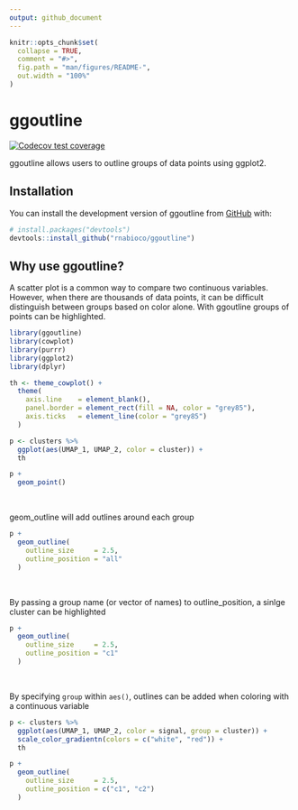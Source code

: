 ```yaml
---
output: github_document
---
```


<!-- README.md is generated from README.Rmd. Please edit that file -->

```r
knitr::opts_chunk$set(
  collapse = TRUE,
  comment = "#>",
  fig.path = "man/figures/README-",
  out.width = "100%"
)
```

# ggoutline

<!-- badges: start -->
[![Codecov test coverage](https://codecov.io/gh/rnabioco/ggoutline/branch/master/graph/badge.svg)](https://codecov.io/gh/rnabioco/ggoutline?branch=master)
<!-- badges: end -->

ggoutline allows users to outline groups of data points using ggplot2.

## Installation

You can install the development version of ggoutline from [GitHub](https://github.com/rnabioco/ggoutline) with:

``` r
# install.packages("devtools")
devtools::install_github("rnabioco/ggoutline")
```

## Why use ggoutline?

A scatter plot is a common way to compare two continuous variables. However, when there are thousands of data points, it can be difficult distinguish between groups based on color alone. With ggoutline groups of points can be highlighted.

```r
library(ggoutline)
library(cowplot)
library(purrr)
library(ggplot2)
library(dplyr)

th <- theme_cowplot() +
  theme(
    axis.line    = element_blank(),
    panel.border = element_rect(fill = NA, color = "grey85"),
    axis.ticks   = element_line(color = "grey85")
  )

p <- clusters %>%
  ggplot(aes(UMAP_1, UMAP_2, color = cluster)) +
  th

p +
  geom_point()
```

<br>

geom_outline will add outlines around each group

```r
p +
  geom_outline(
    outline_size     = 2.5,
    outline_position = "all"
  )
```

<br>

By passing a group name (or vector of names) to outline_position, a sinlge cluster can be highlighted

```r
p +
  geom_outline(
    outline_size     = 2.5,
    outline_position = "c1"
  )
```

<br>

By specifying `group` within `aes()`, outlines can be added when coloring with a continuous variable

```r
p <- clusters %>%
  ggplot(aes(UMAP_1, UMAP_2, color = signal, group = cluster)) +
  scale_color_gradientn(colors = c("white", "red")) +
  th

p +
  geom_outline(
    outline_size     = 2.5,
    outline_position = c("c1", "c2")
  )
```



